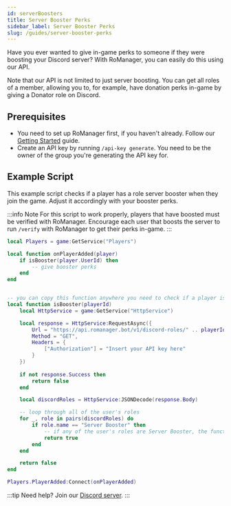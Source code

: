 ```yaml
---
id: serverBoosters
title: Server Booster Perks
sidebar_label: Server Booster Perks
slug: /guides/server-booster-perks
---
```


Have you ever wanted to give in-game perks to someone if they were boosting your Discord server? With RoManager, you can easily do this using our API.

Note that our API is not limited to just server boosting. You can get all roles of a member, allowing you to, for example, have donation perks in-game by giving a Donator role on Discord.

## Prerequisites

- You need to set up RoManager first, if you haven't already. Follow our [Getting Started](/docs/getting-started) guide.
- Create an API key by running `/api-key generate`. You need to be the owner of the group you're generating the API key for.

## Example Script

This example script checks if a player has a role server booster when they join the game. Adjust it accordingly with your booster perks.

:::info Note
For this script to work properly, players that have boosted must be verified with RoManager. Encourage each user that boosts the server to run `/verify` with RoManager to get their perks in-game.
:::

```lua
local Players = game:GetService("Players")

local function onPlayerAdded(player)
    if isBooster(player.UserId) then
        -- give booster perks
    end
end


-- you can copy this function anywhere you need to check if a player is a booster
local function isBooster(playerId)
    local HttpService = game:GetService("HttpService")

    local response = HttpService:RequestAsync({
	    Url = "https://api.romanager.bot/v1/discord-roles/" .. playerId,
	    Method = "GET",
	    Headers = {
		    ["Authorization"] = "Insert your API key here"
	    }
    })
    
    if not response.Success then
    	return false
    end

    local discordRoles = HttpService:JSONDecode(response.Body)

    -- loop through all of the user's roles
    for _, role in pairs(discordRoles) do
        if role.name == "Server Booster" then
            -- if any of the user's roles are Server Booster, the function returns true
            return true
        end
    end

    return false
end

Players.PlayerAdded:Connect(onPlayerAdded)
```

:::tip
Need help? Join our [Discord server](https://discord.gg/cDJFRarTaY).
:::
